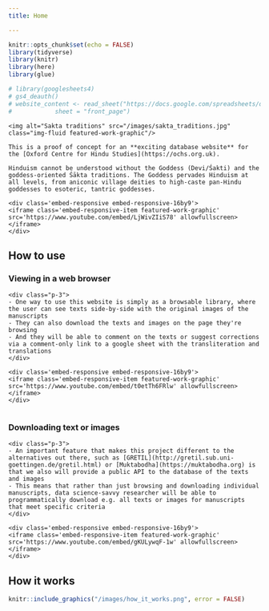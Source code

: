 ```yaml
---
title: Home

---
```


```r
knitr::opts_chunk$set(echo = FALSE)
library(tidyverse)
library(knitr)
library(here)
library(glue)

# library(googlesheets4)
# gs4_deauth()
# website_content <- read_sheet("https://docs.google.com/spreadsheets/d/10pwVATuDKQDj7_X67Bc_EDO5Wm6wgVvCG8N7fIiC2Y4/edit?usp=sharing",
#            sheet = "front_page")

```

<!-- personal -->
<div class="row front-page-top">
```block
<img alt="Sakta traditions" src="/images/sakta_traditions.jpg" class="img-fluid featured-work-graphic"/>
```

```block
This is a proof of concept for an **exciting database website** for the [Oxford Centre for Hindu Studies](https://ochs.org.uk).

Hinduism cannot be understood without the Goddess (Devi/Śakti) and the goddess-oriented Śākta traditions. The Goddess pervades Hinduism at all levels, from aniconic village deities to high-caste pan-Hindu goddesses to esoteric, tantric goddesses. 

```

```block
<div class='embed-responsive embed-responsive-16by9'>
<iframe class='embed-responsive-item featured-work-graphic' src='https://www.youtube.com/embed/LjWivZIiS78' allowfullscreen></iframe>
</div>
```

</div>

<div class="front-page-how-to-use">
## How to use
### Viewing in a web browser

<div class="row">
```block
<div class="p-3">
- One way to use this website is simply as a browsable library, where the user can see texts side-by-side with the original images of the manuscripts
- They can also download the texts and images on the page they're browsing
- And they will be able to comment on the texts or suggest corrections via a comment-only link to a google sheet with the transliteration and translations
</div>
```

```block
<div class='embed-responsive embed-responsive-16by9'>
<iframe class='embed-responsive-item featured-work-graphic' src='https://www.youtube.com/embed/t0etTh6FRlw' allowfullscreen></iframe>
</div>


```
</div>
</div>

### Downloading text or images

<div class="row">
```block
<div class="p-3">
- An important feature that makes this project different to the alternatives out there, such as [GRETIL](http://gretil.sub.uni-goettingen.de/gretil.html) or [Muktabodha](https://muktabodha.org) is that we also will provide a public API to the database of the texts and images
- This means that rather than just browsing and downloading individual manuscripts, data science-savvy researcher will be able to programmatically download e.g. all texts or images for manuscripts that meet specific criteria
</div>
```

```block
<div class='embed-responsive embed-responsive-16by9'>
<iframe class='embed-responsive-item featured-work-graphic' src='https://www.youtube.com/embed/gKULywqF-1w' allowfullscreen></iframe>
</div>
```

</div>

<div class="front-page-how-it-works">
## How it works

<div class="row">
<div class="col-sm-12">
```r
knitr::include_graphics("/images/how_it_works.png", error = FALSE)
```
</div>
</div>

</div>